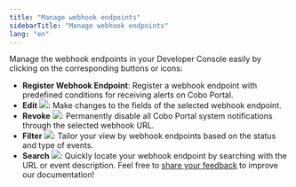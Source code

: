 ```yaml
---
title: "Manage webhook endpoints"
sidebarTitle: "Manage webhook endpoints"
lang: "en"
---
```


Manage the webhook endpoints in your Developer Console easily by clicking on the corresponding buttons or icons:

- **Register Webhook Endpoint**: Register a webhook endpoint with predefined conditions for receiving alerts on Cobo Portal.
- **Edit** <img src="/en/images/developer-console/icon_edit.svg" className="icon"></img>: Make changes to the fields of the selected webhook endpoint.
- **Revoke** <img src="/en/images/developer-console/icon_revoke.svg" className="icon"></img>: Permanently disable all Cobo Portal system notifications through the selected webhook URL. 
- **Filter** <img src="/en/images/developer-console/icon_filter.svg" className="icon"></img>: Tailor your view by webhook endpoints based on the status and type of events.
- **Search** <img src="/en/images/developer-console/icon_search.svg" className="icon"></img>: Quickly locate your webhook endpoint by searching with the URL or event description.
<Tip>Feel free to [share your feedback](https://forms.zohopublic.com/cobo/form/DocumentFeedbackForm/formperma/QvLOhxJv1_JMsJ-1dleZ8Itb_7rzN-LtgvsDdxosoVI?referrername=manuals) to improve our documentation!</Tip>